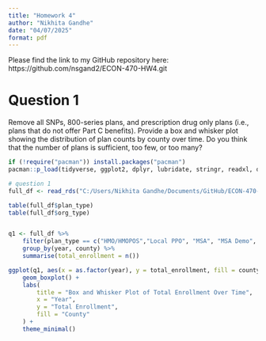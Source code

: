 ```yaml
---
title: "Homework 4"
author: "Nikhita Gandhe"
date: "04/07/2025"
format: pdf
---
```



Please find the link to my GitHub repository here: https://github.com/nsgand2/ECON-470-HW4.git   

# Question 1 
Remove all SNPs, 800-series plans, and prescription drug only plans (i.e., plans that do not offer Part C benefits). Provide a box and whisker plot showing the distribution of plan counts by county over time. Do you think that the number of plans is sufficient, too few, or too many?

```r

if (!require("pacman")) install.packages("pacman")
pacman::p_load(tidyverse, ggplot2, dplyr, lubridate, stringr, readxl, data.table, gdata)

# question 1 
full_df <- read_rds("C:/Users/Nikhita Gandhe/Documents/GitHub/ECON-470-HW4/data/output/final_ma_data.rds")

table(full_df$plan_type)
table(full_df$org_type)


q1 <- full_df %>%
    filter(plan_type == c("HMO/HMOPOS","Local PPO", "MSA", "MSA Demo", "PSO (Federal Waiver of State License)", "PSO (State License)")) %>%
    group_by(year, county) %>%
    summarise(total_enrollment = n())

ggplot(q1, aes(x = as.factor(year), y = total_enrollment, fill = county)) +
    geom_boxplot() +
    labs(
        title = "Box and Whisker Plot of Total Enrollment Over Time",
        x = "Year",
        y = "Total Enrollment",
        fill = "County"
    ) +
    theme_minimal()
```